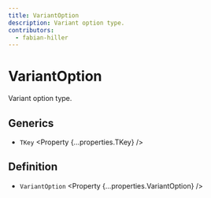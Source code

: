 ```yaml
---
title: VariantOption
description: Variant option type.
contributors:
  - fabian-hiller
---
```



# VariantOption

Variant option type.

## Generics

- `TKey` <Property {...properties.TKey} />

## Definition

- `VariantOption` <Property {...properties.VariantOption} />
